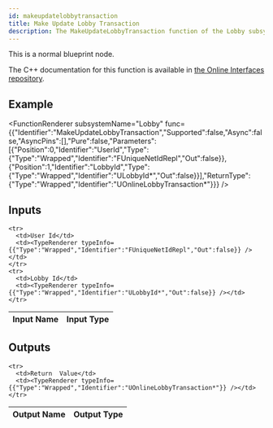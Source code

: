 ```yaml
---
id: makeupdatelobbytransaction
title: Make Update Lobby Transaction
description: The MakeUpdateLobbyTransaction function of the Lobby subsystem.
---
```



This is a normal blueprint node.

The C++ documentation for this function is available in [the Online Interfaces repository](https://src.redpoint.games/redpointgames/online-interfaces).

## Example

<FunctionRenderer subsystemName="Lobby" func={{"Identifier":"MakeUpdateLobbyTransaction","Supported":false,"Async":false,"AsyncPins":[],"Pure":false,"Parameters":[{"Position":0,"Identifier":"UserId","Type":{"Type":"Wrapped","Identifier":"FUniqueNetIdRepl","Out":false}},{"Position":1,"Identifier":"LobbyId","Type":{"Type":"Wrapped","Identifier":"ULobbyId*","Out":false}}],"ReturnType":{"Type":"Wrapped","Identifier":"UOnlineLobbyTransaction*"}}} />

## Inputs


<table>
  <thead>
    <tr>
      <th>Input Name</th>
      <th>Input Type</th>
    </tr>
  </thead>
  <tbody>
    
    <tr>
      <td>User Id</td>
      <td><TypeRenderer typeInfo={{"Type":"Wrapped","Identifier":"FUniqueNetIdRepl","Out":false}} /></td>
    </tr>
    <tr>
      <td>Lobby Id</td>
      <td><TypeRenderer typeInfo={{"Type":"Wrapped","Identifier":"ULobbyId*","Out":false}} /></td>
    </tr>
  </tbody>
</table>


## Outputs


<table>
  <thead>
    <tr>
      <th>Output Name</th>
      <th>Output Type</th>
    </tr>
  </thead>
  <tbody>
    
    <tr>
      <td>Return  Value</td>
      <td><TypeRenderer typeInfo={{"Type":"Wrapped","Identifier":"UOnlineLobbyTransaction*"}} /></td>
    </tr>
  </tbody>
</table>


